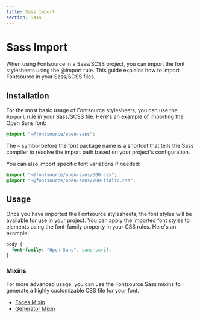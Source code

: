 ```yaml
---
title: Sass Import
section: Sass
---
```


# Sass Import

When using Fontsource in a Sass/SCSS project, you can import the font stylesheets using the @import rule. This guide explains how to import Fontsource in your Sass/SCSS files.

## Installation

For the most basic usage of Fontsource stylesheets, you can use the `@import` rule in your Sass/SCSS file. Here's an example of importing the Open Sans font:

```scss
@import "~@fontsource/open-sans";
```

The `~` symbol before the font package name is a shortcut that tells the Sass compiler to resolve the import path based on your project's configuration.

You can also import specific font variations if needed:

```scss
@import "~@fontsource/open-sans/300.css";
@import "~@fontsource/open-sans/700-italic.css";
```

## Usage

Once you have imported the Fontsource stylesheets, the font styles will be available for use in your project. You can apply the imported font styles to elements using the font-family property in your CSS rules. Here's an example:

```scss
body {
  font-family: "Open Sans", sans-serif;
}
```

### Mixins

For more advanced usage, you can use the Fontsource Sass mixins to generate a highly customizable CSS file for your font.

- [Faces Mixin](/docs/getting-started/faces-mixin)
- [Generator Mixin](/docs/getting-started/generator-mixin)
